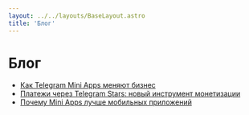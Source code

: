 ```yaml
---
layout: ../../layouts/BaseLayout.astro
title: 'Блог'
---
```


# Блог

- [Как Telegram Mini Apps меняют бизнес](./mini-apps-business)
- [Платежи через Telegram Stars: новый инструмент монетизации](./telegram-stars-payments)
- [Почему Mini Apps лучше мобильных приложений](./mini-apps-vs-mobile)
